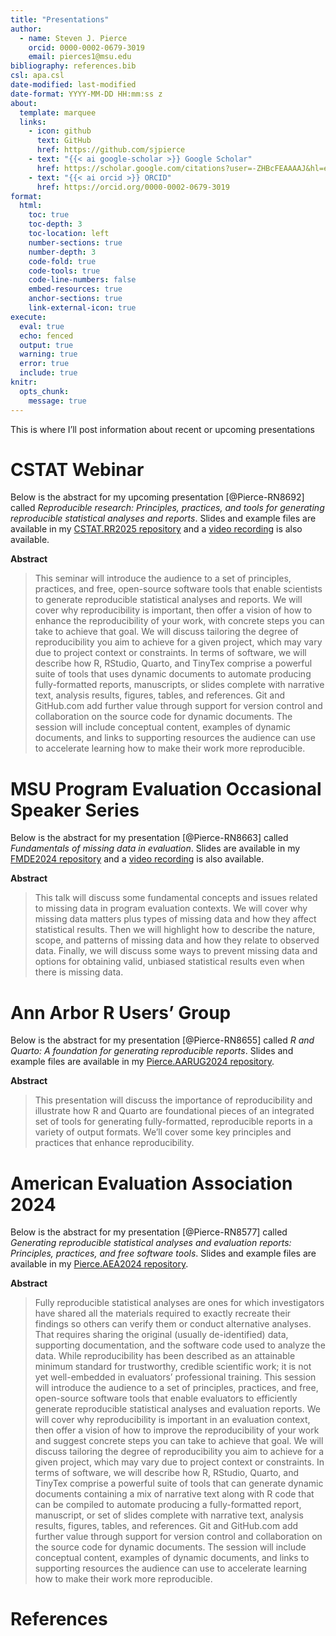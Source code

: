 ```yaml
---
title: "Presentations"
author: 
  - name: Steven J. Pierce
    orcid: 0000-0002-0679-3019
    email: pierces1@msu.edu
bibliography: references.bib
csl: apa.csl
date-modified: last-modified
date-format: YYYY-MM-DD HH:mm:ss z
about: 
  template: marquee
  links: 
    - icon: github
      text: GitHub
      href: https://github.com/sjpierce
    - text: "{{< ai google-scholar >}} Google Scholar"
      href: https://scholar.google.com/citations?user=-ZHBcFEAAAAJ&hl=en
    - text: "{{< ai orcid >}} ORCID"
      href: https://orcid.org/0000-0002-0679-3019
format: 
  html:
    toc: true
    toc-depth: 3
    toc-location: left
    number-sections: true
    number-depth: 3
    code-fold: true
    code-tools: true
    code-line-numbers: false
    embed-resources: true 
    anchor-sections: true
    link-external-icon: true
execute:
  eval: true
  echo: fenced
  output: true
  warning: true
  error: true
  include: true
knitr:
  opts_chunk: 
    message: true
---
```


This is where I'll post information about recent or upcoming presentations 

# CSTAT Webinar
Below is the abstract for my upcoming presentation [@Pierce-RN8692] called 
*Reproducible research: Principles, practices, and tools for generating* 
*reproducible statistical analyses and reports*. Slides and example files are 
available in my 
[CSTAT.RR2025 repository](https://github.com/sjpierce/CSTAT.RR2025) and a 
[video recording](https://mediaspace.msu.edu/id/1_dyofbiv5) is also available.    

**Abstract**

> This seminar will introduce the audience to a set of principles, practices, 
> and free, open-source software tools that enable scientists to generate 
> reproducible statistical analyses and reports. We will cover why 
> reproducibility is important, then offer a vision of how to enhance the 
> reproducibility of your work, with concrete steps you can take to achieve that 
> goal. We will discuss tailoring the degree of reproducibility you aim to 
> achieve for a given project, which may vary due to project context or 
> constraints. In terms of software, we will describe how R, RStudio, Quarto, 
> and TinyTex comprise a powerful suite of tools that uses dynamic documents to 
> automate producing fully-formatted reports, manuscripts, or slides complete 
> with narrative text, analysis results, figures, tables, and references. Git 
> and GitHub.com add further value through support for version control and 
> collaboration on the source code for dynamic documents. The session will 
> include conceptual content, examples of dynamic documents, and links to 
> supporting resources the audience can use to accelerate learning how to make 
> their work more reproducible.

# MSU Program Evaluation Occasional Speaker Series
Below is the abstract for my presentation [@Pierce-RN8663] called *Fundamentals* 
*of missing data in evaluation*. Slides are available in
my [FMDE2024 repository](https://github.com/sjpierce/FMDE2024) and a 
[video recording](https://mediaspace.msu.edu/media/t/1_9gisp7ga) is also 
available.

**Abstract**

> This talk will discuss some fundamental concepts and issues related to missing
> data in program evaluation contexts. We will cover why missing data matters 
> plus types of missing data and how they affect statistical results. Then we 
> will highlight how to describe the nature, scope, and patterns of missing data 
> and how they relate to observed data. Finally, we will discuss some ways to 
> prevent missing data and options for obtaining valid, unbiased statistical 
> results even when there is missing data.

# Ann Arbor R Users' Group
Below is the abstract for my presentation [@Pierce-RN8655] called *R and*
*Quarto: A foundation for generating reproducible reports*. Slides and example 
files are available in my 
[Pierce.AARUG2024 repository](https://github.com/sjpierce/Pierce.AARUG2024). 

**Abstract**

> This presentation will discuss the importance of reproducibility and 
> illustrate how R and Quarto are foundational pieces of an integrated set of 
> tools for generating fully-formatted, reproducible reports in a variety of 
> output formats. We'll cover some key principles and practices that enhance
> reproducibility.

# American Evaluation Association 2024
Below is the abstract for my presentation [@Pierce-RN8577] called *Generating*
*reproducible statistical analyses and evaluation reports: Principles,*
*practices, and free software tools*. Slides and example files are available in
my [Pierce.AEA2024 repository](https://github.com/sjpierce/Pierce.AEA2024). 

**Abstract**

> Fully reproducible statistical analyses are ones for which investigators have 
> shared all the materials required to exactly recreate their findings so 
> others can verify them or conduct alternative analyses. That requires sharing 
> the original (usually de-identified) data, supporting documentation, and the 
> software code used to analyze the data. While reproducibility has been 
> described as an attainable minimum standard for trustworthy, credible 
> scientific work; it is not yet well-embedded in evaluators’ professional 
> training. This session will introduce the audience to a set of principles, 
> practices, and free, open-source software tools that enable evaluators to 
> efficiently generate reproducible statistical analyses and evaluation reports. 
> We will cover why reproducibility is important in an evaluation context, then 
> offer a vision of how to improve the reproducibility of your work and suggest 
> concrete steps you can take to achieve that goal. We will discuss tailoring 
> the degree of reproducibility you aim to achieve for a given project, which 
> may vary due to project context or constraints. In terms of software, we will 
> describe how R, RStudio, Quarto, and TinyTex comprise a powerful suite of 
> tools that can generate dynamic documents containing a mix of narrative text 
> along with R code that can be compiled to automate producing a fully-formatted 
> report, manuscript, or set of slides complete with narrative text, analysis 
> results, figures, tables, and references. Git and GitHub.com add further value 
> through support for version control and collaboration on the source code for 
> dynamic documents. The session will include conceptual content, examples of 
> dynamic documents, and links to supporting resources the audience can use to 
> accelerate learning how to make their work more reproducible.


# References
::: {#refs}
:::
